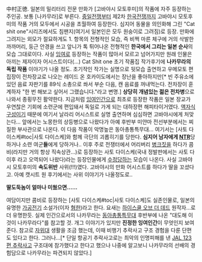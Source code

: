中村正徳. 일본의 밀리터리 전문 만화가 [고바야시 모토후미]의 작품에 자주 등장하는 주인공. 보통 [나카무라]로 부른다.
[[중일전쟁]]부터 제2차 [[한국전쟁]]까지 고바야시 모토후미의 작품 거의 모두에서 시공을 초월하여 등장한다. 심지어 동물을 의인화해 그린 "Cat shit one"시리즈에서도 침팬지(여기서 일본인은 모두 원숭이로 그려짐)로 등장.
만화에 그려지는 외모가 절묘하게도 1. 항목의 전형적인 모습, 즉 비쩍 마른 체구에 거의 삭발한 까까머리, 둥근 안경을 쓰고 앞니가 톡 튀어나온 전형적인 '''한국에서 그리는 일본 순사'''의 모습 그대로이다.
사실 [[잉여]]로 등장하는 작품이 많아서 모르고 넘어가지만 원래 인물은 아끼는 제자이자 어시스트이다(...) Cat Shit one 초기 작품집 작가후기에 '''나카무라의 독립 작품''' 이야기가 나올 정도. 초기작인 작가는 실명으로 뒷모습 출연하고 우메모토 편집장이 전차장교로 나오는 레이드 온 호카이도에서는 장난을 좋아하지만[* 빈 주유소에 있던 음료 자판기를 89식 소총으로 쏴서 부순 다음, 캔 음료를 꺼내먹는다. 전차장이 훈계하자 "한 번 해보고 싶어서 그랬습니다."라고 변명.] '''상당히 개념있는 젊은 전차병'''으로 나와서 종횡무진 활약한다.
지금처럼 [[잉여인간]]으로 최초로 등장한 작품은 일본 장교가 우연찮은 기회에 소련군에 편입돼서 독일로 가게 되는 대하장편 해피타이거였다. [[액자식 구성]]이기 때문에 여기서 날라리 어시스트로 실명 출연하며 심심하면 고바야시에게 처맞는다... 앞에서는 노몽한의 상등병으로 나왔다가 아예 후반부 미얀마 전선부분에서는 찌질한 부사관으로 나온다.
이 다음 작품이 악명높은 동아총통특무대... 여기서는 [사토 다이스케#toc|사토 다이스케]와 함께 극단의 괴롭히기를 당한다. '''심지어 남자에게 [[NTR]]'''당하거나 소련 여군'''들'''에게 당하거나.. 
이후  주로 전쟁터에서 어리버리 [[병크]]짓을 하다가 콤비(라지만 거의 항상 직속상관...)로 등장하는 사토 다이스케(국내 정발판에서는 사토 다이후 라고 오역되어 나왔다)라는 등장인물에게 [[수정]]당하는 모습이 나온다. 
사실 고바야시 모토후미의 '''속도위반''' 사위(!!!)였다. 고바야시의 만화 어시스트를 하다가 딸을 꼬셨다고. 아예 캣시트 원 후기에서는 사위 이야기가 나올정도로..

'''딸도둑놈이 얼마나 미웠으면......'''

여담이지만 콤비로 등장하는 [사토 다이스케#toc|사토 다이스케]도 실존인물로, 일본의 유명한 [[가공전기]] 소설가(이자 [[혐한]])라고 한다. 요새는 [[하이스쿨 오브 더 데드]] 원작자...로 더 유명한듯.
실제 인간으로서의 나카무라는 [[동아총통특무대]] 후반부에 나온 "대도해 이것이 나카무라다"를 참고할 것. 개그 이야기가 있지만 '''진정한 잉여인간'''이 무엇인지 보여준다. 참고로 [[자위대]] 생활을 조금 했는데, 이때 비행기 추락사고 구조 경험을 다룬 단편도 있다고 한다. 그러나...[* 단일 항공기 추락사고로는 최악의 인명피해를 낸 [[JAL 123편 추락사고]] 구조대에 참가했다고 한다고 했으나 나중에 알고보니 나카무라의 선배의 경험담으로 나카무라는 파견되지 않았다.]
